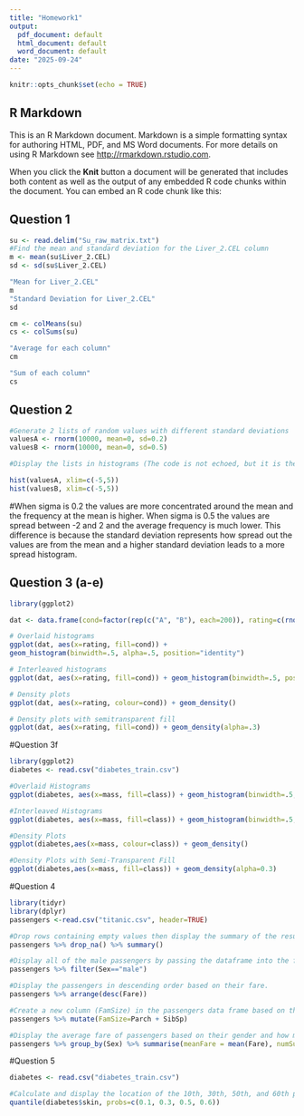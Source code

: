 ---
title: "Homework1"
output:
  pdf_document: default
  html_document: default
  word_document: default
date: "2025-09-24"
---

```{r setup, include=FALSE}
knitr::opts_chunk$set(echo = TRUE)
```

## R Markdown

This is an R Markdown document. Markdown is a simple formatting syntax for authoring HTML, PDF, and MS Word documents. For more details on using R Markdown see <http://rmarkdown.rstudio.com>.

When you click the **Knit** button a document will be generated that includes both content as well as the output of any embedded R code chunks within the document. You can embed an R code chunk like this:


## Question 1
```{r}
su <- read.delim("Su_raw_matrix.txt")
#Find the mean and standard deviation for the Liver_2.CEL column
m <- mean(su$Liver_2.CEL)
sd <- sd(su$Liver_2.CEL)

"Mean for Liver_2.CEL"
m
"Standard Deviation for Liver_2.CEL"
sd

cm <- colMeans(su)
cs <- colSums(su)

"Average for each column"
cm

"Sum of each column"
cs

```

## Question 2
```{r}
#Generate 2 lists of random values with different standard deviations
valuesA <- rnorm(10000, mean=0, sd=0.2)
valuesB <- rnorm(10000, mean=0, sd=0.5)

#Display the lists in histograms (The code is not echoed, but it is the same as in the assignment)
```

```{r echo=FALSE}
hist(valuesA, xlim=c(-5,5))
hist(valuesB, xlim=c(-5,5))
```

#When sigma is 0.2 the values are more concentrated around the mean and the frequency at the mean is higher. When sigma is 0.5 the values are spread between -2 and 2 and the average frequency is much lower. This difference is because the standard deviation represents how spread out the values are from the mean and a higher standard deviation leads to a more spread  histogram.

## Question 3 (a-e)
```{r echo=FALSE}
library(ggplot2)

dat <- data.frame(cond=factor(rep(c("A", "B"), each=200)), rating=c(rnorm(200), rnorm(200, mean=0.8)))

# Overlaid histograms
ggplot(dat, aes(x=rating, fill=cond)) +
geom_histogram(binwidth=.5, alpha=.5, position="identity")

# Interleaved histograms
ggplot(dat, aes(x=rating, fill=cond)) + geom_histogram(binwidth=.5, position="dodge")

# Density plots
ggplot(dat, aes(x=rating, colour=cond)) + geom_density()

# Density plots with semitransparent fill
ggplot(dat, aes(x=rating, fill=cond)) + geom_density(alpha=.3)
```

#Question 3f
```{r}
library(ggplot2)
diabetes <- read.csv("diabetes_train.csv")

#Overlaid Histograms
ggplot(diabetes, aes(x=mass, fill=class)) + geom_histogram(binwidth=.5, alpha=.5, position="identity")

#Interleaved Histograms
ggplot(diabetes, aes(x=mass, fill=class)) + geom_histogram(binwidth=.5, position="dodge")

#Density Plots
ggplot(diabetes,aes(x=mass, colour=class)) + geom_density()

#Density Plots with Semi-Transparent Fill
ggplot(diabetes,aes(x=mass, fill=class)) + geom_density(alpha=0.3)
```

#Question 4
```{r}
library(tidyr)
library(dplyr)
passengers <-read.csv("titanic.csv", header=TRUE)

#Drop rows containing empty values then display the summary of the resulting data frame
passengers %>% drop_na() %>% summary()

#Display all of the male passengers by passing the dataframe into the filter function
passengers %>% filter(Sex=="male")

#Display the passengers in descending order based on their fare.
passengers %>% arrange(desc(Fare))

#Create a new column (FamSize) in the passengers data frame based on the parch and sibsp attributes
passengers %>% mutate(FamSize=Parch + SibSp)

#Display the average fare of passengers based on their gender and how many of each gender survived
passengers %>% group_by(Sex) %>% summarise(meanFare = mean(Fare), numSurv=sum(Survived))
```

#Question 5
```{r}
diabetes <- read.csv("diabetes_train.csv")

#Calculate and display the location of the 10th, 30th, 50th, and 60th percentile
quantile(diabetes$skin, probs=c(0.1, 0.3, 0.5, 0.6))
```